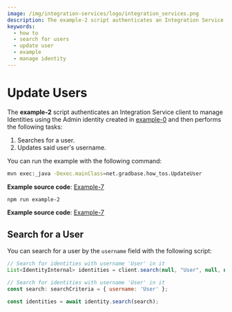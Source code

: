 ```yaml
---
image: /img/integration-services/logo/integration_services.png
description: The example-2 script authenticates an Integration Service client to manage Identities using the Admin identity created in example-0 and then searches for a user and then updates said user's username.
keywords:
  - how to
  - search for users
  - update user
  - example
  - manage identity
---
```



# Update Users

The **example-2**
script authenticates an Integration Service client to manage Identities using the Admin identity created in [example-0](./run-how-tos.mdx) and then performs the following tasks:

1. Searches for a user.
2. Updates said user's username.

You can run the example with the following command:

<Tabs groupId="language">
<TabItem value="java" label="Java">

```bash
mvn exec:_java -Dexec.mainClass=net.gradbase.how_tos.UpdateUser
```

**Example source code**: [Example-7](hhttps://github.com/albydeca/iota-is-sdk/blob/main/examples/src/main/java/net/gradbase/examples/UpdateUser.java)

</TabItem>
<TabItem value="node" label="Node.js">

```bash
npm run example-2
```

**Example source code**: [Example-7](https://github.com/iotaledger/integration-services/blob/master/clients/client-sdk/examples/2-UpdateUser.ts)

</TabItem>
</Tabs>

## Search for a User

You can search for a user by the `username` field with the following script:

<Tabs groupId="language">
<TabItem value="java" label="Java">

```java
// Search for identities with username 'User' in it
List<IdentityInternal> identities = client.search(null, "User", null, null, null);
```

</TabItem>
<TabItem value="node" label="Node.js">

```js
// Search for identities with username 'User' in it
const search: searchCriteria = { username: 'User' };

const identities = await identity.search(search);
```

</TabItem>
</Tabs>
